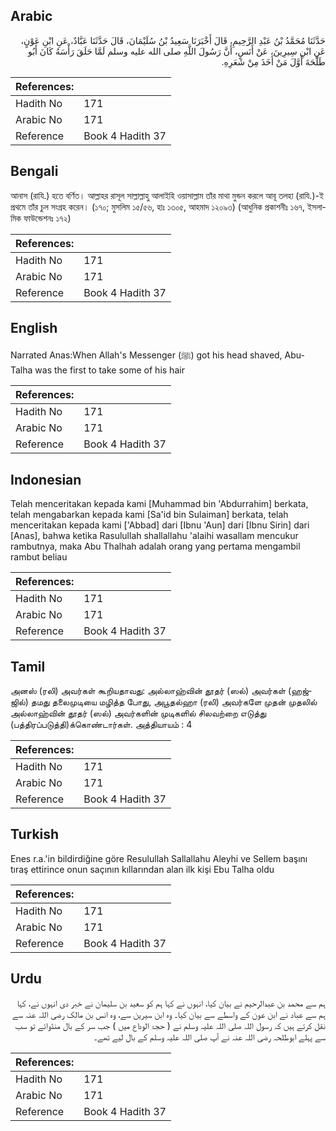 ## Arabic


<div dir="rtl" lang="ar" style={{fontSize:'larger',backgroundColor:'#f8f9fa',padding:20}}>
حَدَّثَنَا مُحَمَّدُ بْنُ عَبْدِ الرَّحِيمِ، قَالَ أَخْبَرَنَا سَعِيدُ بْنُ سُلَيْمَانَ، قَالَ حَدَّثَنَا عَبَّادٌ، عَنِ ابْنِ عَوْنٍ، عَنِ ابْنِ سِيرِينَ، عَنْ أَنَسٍ، أَنَّ رَسُولَ اللَّهِ صلى الله عليه وسلم لَمَّا حَلَقَ رَأْسَهُ كَانَ أَبُو طَلْحَةَ أَوَّلَ مَنْ أَخَذَ مِنْ شَعَرِهِ‏.‏
</div>
<div style={{backgroundColor:'#f8f9fa',padding:20, marginBottom: 10}}><table> <thead> <tr> <th>References:</th> <th></th> </tr> </thead> <tbody><tr><td>Hadith No</td><td>171</td></tr><tr><td>Arabic No</td><td>171</td></tr><tr><td>Reference</td><td>Book 4 Hadith 37</td></tr></tbody></table></div>

## Bengali


<div dir="ltr" lang="bn" style={{fontSize:'larger',backgroundColor:'#f8f9fa',padding:20}}>
আনাস (রাযি.) হতে বর্ণিত। আল্লাহর রাসূল সাল্লাল্লাহু আলাইহি ওয়াসাল্লাম তাঁর মাথা মুন্ডন করলে আবূ তলহা (রাযি.)-ই প্রথমে তাঁর চুল সংগ্রহ করেন। (১৭০; মুসলিম ১৫/৫৬, হাঃ ১৩০৫, আহমাদ ১২০৯৩) (আধুনিক প্রকাশনীঃ ১৬৭, ইসলামিক ফাউন্ডেশনঃ ১৭২)
</div>
<div style={{backgroundColor:'#f8f9fa',padding:20, marginBottom: 10}}><table> <thead> <tr> <th>References:</th> <th></th> </tr> </thead> <tbody><tr><td>Hadith No</td><td>171</td></tr><tr><td>Arabic No</td><td>171</td></tr><tr><td>Reference</td><td>Book 4 Hadith 37</td></tr></tbody></table></div>

## English


<div dir="ltr" lang="en" style={{fontSize:'larger',backgroundColor:'#f8f9fa',padding:20}}>
Narrated Anas:When Allah's Messenger (ﷺ) got his head shaved, Abu- Talha was the first to take some of his hair
</div>
<div style={{backgroundColor:'#f8f9fa',padding:20, marginBottom: 10}}><table> <thead> <tr> <th>References:</th> <th></th> </tr> </thead> <tbody><tr><td>Hadith No</td><td>171</td></tr><tr><td>Arabic No</td><td>171</td></tr><tr><td>Reference</td><td>Book 4 Hadith 37</td></tr></tbody></table></div>

## Indonesian


<div dir="ltr" lang="id" style={{fontSize:'larger',backgroundColor:'#f8f9fa',padding:20}}>
Telah menceritakan kepada kami [Muhammad bin 'Abdurrahim] berkata, telah mengabarkan kepada kami [Sa'id bin Sulaiman] berkata, telah menceritakan kepada kami ['Abbad] dari [Ibnu 'Aun] dari [Ibnu Sirin] dari [Anas], bahwa ketika Rasulullah shallallahu 'alaihi wasallam mencukur rambutnya, maka Abu Thalhah adalah orang yang pertama mengambil rambut beliau
</div>
<div style={{backgroundColor:'#f8f9fa',padding:20, marginBottom: 10}}><table> <thead> <tr> <th>References:</th> <th></th> </tr> </thead> <tbody><tr><td>Hadith No</td><td>171</td></tr><tr><td>Arabic No</td><td>171</td></tr><tr><td>Reference</td><td>Book 4 Hadith 37</td></tr></tbody></table></div>

## Tamil


<div dir="ltr" lang="ta" style={{fontSize:'larger',backgroundColor:'#f8f9fa',padding:20}}>
அனஸ் (ரலி) அவர்கள் கூறியதாவது: அல்லாஹ்வின் தூதர் (ஸல்) அவர்கள் (ஹஜ்ஜில்) தமது தலைமுடியை மழித்த போது, அபூதல்ஹா (ரலி) அவர்களே முதன் முதலில் அல்லாஹ்வின் தூதர் (ஸல்) அவர்களின் முடிகளில் சிலவற்றை எடுத்து (பத்திரப்படுத்தி)க்கொண்டார்கள். அத்தியாயம் : 4
</div>
<div style={{backgroundColor:'#f8f9fa',padding:20, marginBottom: 10}}><table> <thead> <tr> <th>References:</th> <th></th> </tr> </thead> <tbody><tr><td>Hadith No</td><td>171</td></tr><tr><td>Arabic No</td><td>171</td></tr><tr><td>Reference</td><td>Book 4 Hadith 37</td></tr></tbody></table></div>

## Turkish


<div dir="ltr" lang="tr" style={{fontSize:'larger',backgroundColor:'#f8f9fa',padding:20}}>
Enes r.a.'in bildirdiğine göre Resulullah Sallallahu Aleyhi ve Sellem başını tıraş ettirince onun saçının kıllarından alan ilk kişi Ebu Talha oldu
</div>
<div style={{backgroundColor:'#f8f9fa',padding:20, marginBottom: 10}}><table> <thead> <tr> <th>References:</th> <th></th> </tr> </thead> <tbody><tr><td>Hadith No</td><td>171</td></tr><tr><td>Arabic No</td><td>171</td></tr><tr><td>Reference</td><td>Book 4 Hadith 37</td></tr></tbody></table></div>

## Urdu


<div dir="rtl" lang="ur" style={{fontSize:'larger',backgroundColor:'#f8f9fa',padding:20}}>
ہم سے محمد بن عبدالرحیم نے بیان کیا، انہوں نے کہا ہم کو سعید بن سلیمان نے خبر دی انہوں نے، کہا ہم سے عباد نے ابن عون کے واسطے سے بیان کیا۔ وہ ابن سیرین سے، وہ انس بن مالک رضی اللہ عنہ سے نقل کرتے ہیں کہ رسول اللہ صلی اللہ علیہ وسلم نے ( حجۃ الوداع میں ) جب سر کے بال منڈوائے تو سب سے پہلے ابوطلحہ رضی اللہ عنہ نے آپ صلی اللہ علیہ وسلم کے بال لیے تھے۔
</div>
<div style={{backgroundColor:'#f8f9fa',padding:20, marginBottom: 10}}><table> <thead> <tr> <th>References:</th> <th></th> </tr> </thead> <tbody><tr><td>Hadith No</td><td>171</td></tr><tr><td>Arabic No</td><td>171</td></tr><tr><td>Reference</td><td>Book 4 Hadith 37</td></tr></tbody></table></div>